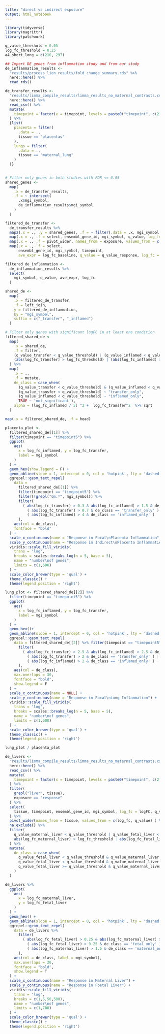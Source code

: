 ```yaml
---
title: "direct vs indirect exposure"
output: html_notebook
---
```


```r

library(tidyverse)
library(magrittr)
library(patchwork)

q_value_threshold = 0.05
log_fc_threshold = 0.25
a4_short_long = c(210, 297)

## Import DE genes from inflammation study and from our study
de_inflammation_results <-
  "results/process_lien_results/fold_change_summary.rds" %>% 
  here::here() %>% 
  read_rds() 

de_transfer_results <-
  "results/limma_compile_results/limma_results_no_maternal_contrasts.csv" %>% 
  here::here() %>% 
  read_csv() %>%
  mutate(
    timepoint = factor(x = timepoint, levels = paste0("timepoint", c(2,5,12,24)))
  ) %>% 
  {list(
    placenta = filter(
      .data = .,
      tissue == "placentas"
    ),
    lungs = filter(
      .data = ., 
      tissue == "maternal_lung"
    )
  )}
  
```

```r

# Filter only genes in both studies with FDR <= 0.05
shared_genes <-
  map(
    .x = de_transfer_results, 
    .f = ~ intersect(
      .x$mgi_symbol, 
      de_inflammation_results$mgi_symbol
    ) 
  )

filtered_de_transfer <-
  de_transfer_results %>% 
  map2(.x = ., .y = shared_genes, .f = ~ filter(.data = .x, mgi_symbol %in% .y)) %>% 
  map(.x = ., .f = select, ensembl_gene_id, mgi_symbol, q_value, log_fc = logFC, exposure, timepoint) %>% 
  map(.x = ., .f = pivot_wider, names_from = exposure, values_from = c(q_value, log_fc)) %>%
  map(.x = ., .f = select, 
      ensembl_gene_id, mgi_symbol, timepoint,
      ave_expr = log_fc_baseline, q_value = q_value_response, log_fc = log_fc_response)

filtered_de_inflammation <-
  de_inflammation_results %>% 
  select(
    mgi_symbol, q_value, ave_expr, log_fc
  ) 

shared_de <-
  map(
    .x = filtered_de_transfer,
    .f = left_join,
    y = filtered_de_inflammation,
    by = "mgi_symbol",
    suffix = c("_transfer", "_inflamed")
  )

# Filter only genes with significant logFC in at least one condition
filtered_shared_de <-
  map(
    .x = shared_de,
    .f = filter,
    (q_value_transfer < q_value_threshold) | (q_value_inflamed < q_value_threshold),
    (abs(log_fc_transfer) > log_fc_threshold) | (abs(log_fc_inflamed) > log_fc_threshold)
  ) %>% 
  map(
    .x = .,
    .f = mutate,
    de_class = case_when(
      (q_value_transfer < q_value_threshold) & (q_value_inflamed < q_value_threshold) ~ "both",
      (q_value_transfer < q_value_threshold) ~ "transfer_only",
      (q_value_inflamed < q_value_threshold) ~ "inflamed_only",
      TRUE ~ 'not_significant'),
    alpha = (log_fc_inflamed / 5) ^2 +  log_fc_transfer^2  %>% sqrt
  )

map(.x = filtered_shared_de, .f = head)
```

```r

placenta_plot <-
  filtered_shared_de[[1]] %>% 
  filter(timepoint == "timepoint5") %>% 
  ggplot(
    aes(
      x = log_fc_inflamed, y = log_fc_transfer, 
      label = mgi_symbol
    )
  ) +
  geom_hex(show.legend = F) +
  geom_abline(slope = 1, intercept = 0, col = 'hotpink', lty = 'dashed') +
  ggrepel::geom_text_repel(
    data = 
      filtered_shared_de[[1]] %>% 
      filter(timepoint == "timepoint5") %>% 
      filter(!grepl("Gm.*", mgi_symbol)) %>% 
      filter( 
        ( abs(log_fc_transfer) > 0.3 & abs(log_fc_inflamed) > 1.5 & de_class == 'both' ) |
          ( abs(log_fc_transfer) > 0.7 & de_class == 'transfer_only' ) |
          ( abs(log_fc_inflamed) > 4 & de_class == 'inflamed_only' )
      ), 
    aes(col = de_class), 
    fontface = "bold"
  ) +
  scale_x_continuous(name = "Response in Focal\nPlacenta Inflammation", limits = c(-3, 7.5)) +
  scale_y_continuous(name = "Response in Indirect\nPlacenta Inflammation") +
  viridis::scale_fill_viridis(
    trans = 'log', 
    breaks = scales::breaks_log(n = 5, base = 5),
    name = "number\nof genes",
    limits = c(1,600)
  ) +
  scale_color_brewer(type = 'qual') +
  theme_classic() +
  theme(legend.position = 'right')

lung_plot <- filtered_shared_de[[2]] %>% 
  filter(timepoint == "timepoint5") %>% 
  ggplot(
    aes(
      x = log_fc_inflamed, y = log_fc_transfer, 
      label = mgi_symbol
    )
  ) +
  geom_hex()+
  geom_abline(slope = 1, intercept = 0, col = 'hotpink', lty = 'dashed') +
  ggrepel::geom_text_repel(
    data = filtered_shared_de[[2]] %>% filter(timepoint == "timepoint5") %>% 
      filter(
        ( abs(log_fc_transfer) > 2.5 & abs(log_fc_inflamed) > 2.5 & de_class == 'both' ) |
          ( abs(log_fc_transfer) > 2 & de_class == 'transfer_only' ) |
          ( abs(log_fc_inflamed) > 2 & de_class == 'inflamed_only' )
      ),
    aes(col = de_class), 
    max.overlaps = 30,
    fontface = "bold",
    show.legend = F
  ) +
  scale_x_continuous(name = NULL) +
  scale_y_continuous(name = "Response in Focal\nLung Inflammation") +
  viridis::scale_fill_viridis(
    trans = 'log', 
    breaks = scales::breaks_log(n = 5, base = 5), 
    name = "number\nof genes",
    limits = c(1,600)
  ) +
  scale_color_brewer(type = 'qual') +
  theme_classic() +
  theme(legend.position = 'right')

lung_plot / placenta_plot

```

```r

de_livers <-
  "results/limma_compile_results/limma_results_no_maternal_contrasts.csv" %>% 
  here::here() %>% 
  read_csv() %>%
  mutate(
    timepoint = factor(x = timepoint, levels = paste0("timepoint", c(2,5,12,24)))
  ) %>% 
  filter(
    grepl("liver", tissue),
    exposure == "response"
  ) %>% 
  select(
    tissue, timepoint, ensembl_gene_id, mgi_symbol, log_fc = logFC, q_value
  ) %>% 
  pivot_wider(names_from = tissue, values_from = c(log_fc, q_value) ) %>% 
  na.exclude() %>% 
  filter(
    q_value_maternal_liver < q_value_threshold | q_value_fetal_liver < q_value_threshold,
    abs(log_fc_maternal_liver) > log_fc_threshold | abs(log_fc_fetal_liver) > log_fc_threshold
  ) %>% 
  mutate(
    de_class = case_when(
      q_value_fetal_liver < q_value_threshold & q_value_maternal_liver < q_value_threshold ~ 'both',
      q_value_fetal_liver < q_value_threshold & q_value_maternal_liver >= q_value_threshold ~ 'fetal only',
      q_value_fetal_liver >= q_value_threshold & q_value_maternal_liver < q_value_threshold ~ 'maternal only'
    )
  )

de_livers %>% 
  ggplot(
    aes(
      x = log_fc_maternal_liver,
      y = log_fc_fetal_liver
    )
  ) +
  geom_hex() +
  geom_abline(slope = 1, intercept = 0, col = 'hotpink', lty = 'dashed') +
  ggrepel::geom_text_repel(
    data = de_livers %>%
      filter(
        ( abs(log_fc_fetal_liver) > 0.25 & abs(log_fc_maternal_liver) > 1.5 & de_class == 'both' ) |
          ( abs(log_fc_fetal_liver) > 0.25 & de_class == 'fetal_only' ) |
          ( abs(log_fc_maternal_liver) > 1.5 & de_class == 'maternal_only' )
      ),
    aes(col = de_class, label = mgi_symbol), 
    max.overlaps = 30,
    fontface = "bold",
    show.legend = T
  ) +
  scale_x_continuous(name = "Response in Maternal Liver") +
  scale_y_continuous(name = "Response in Foetal Liver") +
  viridis::scale_fill_viridis(
    trans = 'log', 
    breaks = c(1,5,50,500),
    name = "number\nof genes",
    limits = c(1,700)
  ) +
  scale_color_brewer(type = 'qual') +
  theme_classic() +
  theme(legend.position = 'right')

```

